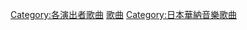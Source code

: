 {{DEFAULTSORT:Kobukuro}}
[[Category:各演出者歌曲|Category:各演出者歌曲]]
[[Category:可苦可樂|歌曲]]
[[Category:日本華納音樂歌曲|Category:日本華納音樂歌曲]]